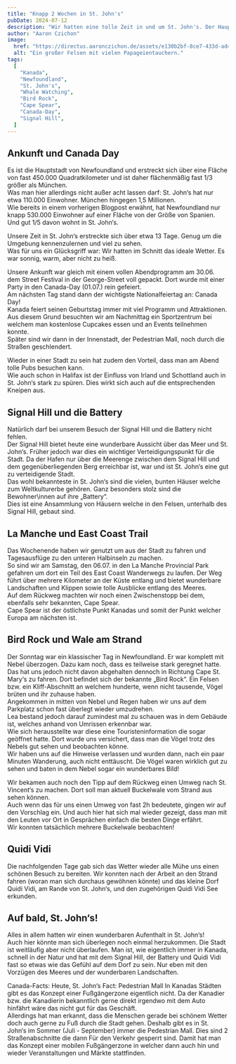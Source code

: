 ```yaml
---
title: "Knapp 2 Wochen in St. John's"
pubDate: 2024-07-12
description: "Wir hatten eine tolle Zeit in und um St. John's. Der Hauptstadt von Newfoundland."
author: "Aaron Czichon"
image:
  href: "https://directus.aaronczichon.de/assets/e130b2bf-8ce7-433d-ad4d-2f578fc1f07b.jpeg?quality=70&width=1600"
  alt: "Ein großer Felsen mit vielen Papageientauchern."
tags:
  [
    "Kanada",
    "Newfoundland",
    "St. John's",
    "Whale Watching",
    "Bird Rock",
    "Cape Spear",
    "Canada-Day",
    "Signal Hill",
  ]
---
```



## Ankunft und Canada Day

Es ist die Hauptstadt von Newfoundland und erstreckt sich über eine Fläche von fast 450.000 Quadratkilometer und ist daher flächenmäßig fast 1/3 größer als München.  
Was man hier allerdings nicht außer acht lassen darf: St. John‘s hat nur etwa 110.000 Einwohner. München hingegen 1,5 Millionen.  
Wie bereits in einem vorherigen Blogpost erwähnt, hat Newfoundland nur knapp 530.000 Einwohner auf einer Fläche von der Größe von Spanien. Und gut 1/5 davon wohnt in St. John‘s.

Unsere Zeit in St. John‘s erstreckte sich über etwa 13 Tage. Genug um die Umgebung kennenzulernen und viel zu sehen.  
Was für uns ein Glücksgriff war: Wir hatten im Schnitt das ideale Wetter. Es war sonnig, warm, aber nicht zu heiß.

Unsere Ankunft war gleich mit einem vollen Abendprogramm am 30.06. dem Street Festival in der George-Street voll gepackt. Dort wurde mit einer Party in den Canada-Day (01.07.) rein gefeiert.  
Am nächsten Tag stand dann der wichtigste Nationalfeiertag an: Canada Day!  
Kanada feiert seinen Geburtstag immer mit viel Programm und Attraktionen. Aus diesem Grund besuchten wir am Nachmittag ein Sportzentrum bei welchem man kostenlose Cupcakes essen und an Events teilnehmen konnte.  
Später sind wir dann in der Innenstadt, der Pedestrian Mall, noch durch die Straßen geschlendert.

Wieder in einer Stadt zu sein hat zudem den Vorteil, dass man am Abend tolle Pubs besuchen kann.  
Wie auch schon in Halifax ist der Einfluss von Irland und Schottland auch in St. John‘s stark zu spüren. Dies wirkt sich auch auf die entsprechenden Kneipen aus.

## Signal Hill und die Battery

Natürlich darf bei unserem Besuch der Signal Hill und die Battery nicht fehlen.  
Der Signal Hill bietet heute eine wunderbare Aussicht über das Meer und St. John‘s. Früher jedoch war dies ein wichtiger Verteidigungspunkt für die Stadt. Da der Hafen nur über die Meerenge zwischen dem Signal Hill und dem gegenüberliegenden Berg erreichbar ist, war und ist St. John‘s eine gut zu verteidigende Stadt.  
Das wohl bekannteste in St. John‘s sind die vielen, bunten Häuser welche zum Weltkulturerbe gehören. Ganz besonders stolz sind die Bewohner\innen auf ihre „Battery“.  
Dies ist eine Ansammlung von Häusern welche in den Felsen, unterhalb des Signal Hill, gebaut sind.

## La Manche und East Coast Trail

Das Wochenende haben wir genutzt um aus der Stadt zu fahren und Tagesausflüge zu den unteren Halbinseln zu machen.  
So sind wir am Samstag, den 06.07. in den La Manche Provincial Park gefahren um dort ein Teil des East Coast Wanderwegs zu laufen. Der Weg führt über mehrere Kilometer an der Küste entlang und bietet wunderbare Landschaften und Klippen sowie tolle Ausblicke entlang des Meeres.  
Auf dem Rückweg machten wir noch einen Zwischenstopp bei dem, ebenfalls sehr bekannten, Cape Spear.  
Cape Spear ist der östlichste Punkt Kanadas und somit der Punkt welcher Europa am nächsten ist.

## Bird Rock und Wale am Strand

Der Sonntag war ein klassischer Tag in Newfoundland. Er war komplett mit Nebel überzogen. Dazu kam noch, dass es teilweise stark geregnet hatte.  
Das hat uns jedoch nicht davon abgehalten dennoch in Richtung Cape St. Mary‘s zu fahren. Dort befindet sich der bekannte „Bird Rock“. Ein Felsen bzw. ein Kliff-Abschnitt an welchem hunderte, wenn nicht tausende, Vögel brüten und ihr zuhause haben.  
Angekommen in mitten von Nebel und Regen haben wir uns auf dem Parkplatz schon fast überlegt wieder umzudrehen.  
Lea bestand jedoch darauf zumindest mal zu schauen was in dem Gebäude ist, welches anhand von Umrissen erkennbar war.  
Wie sich herausstellte war diese eine Touristeninformation die sogar geöffnet hatte. Dort wurde uns versichert, dass man die Vögel trotz des Nebels gut sehen und beobachten könne.  
Wir haben uns auf die Hinweise verlassen und wurden dann, nach ein paar Minuten Wanderung, auch nicht enttäuscht. Die Vögel waren wirklich gut zu sehen und baten in dem Nebel sogar ein wunderbares Bild!

Wir bekamen auch noch den Tipp auf dem Rückweg einen Umweg nach St. Vincent‘s zu machen. Dort soll man aktuell Buckelwale vom Strand aus sehen können.  
Auch wenn das für uns einen Umweg von fast 2h bedeutete, gingen wir auf den Vorschlag ein. Und auch hier hat sich mal wieder gezeigt, dass man mit den Leuten vor Ort in Gesprächen einfach die besten Dinge erfährt.  
Wir konnten tatsächlich mehrere Buckelwale beobachten!

## Quidi Vidi

Die nachfolgenden Tage gab sich das Wetter wieder alle Mühe uns einen schönen Besuch zu bereiten. Wir konnten nach der Arbeit an den Strand fahren (woran man sich durchaus gewöhnen könnte) und das kleine Dorf Quidi Vidi, am Rande von St. John‘s, und den zugehörigen Quidi Vidi See erkunden.

## Auf bald, St. John‘s!

Alles in allem hatten wir einen wunderbaren Aufenthalt in St. John‘s!  
Auch hier könnte man sich überlegen noch einmal herzukommen. Die Stadt ist weitläufig aber nicht überlaufen. Man ist, wie eigentlich immer in Kanada, schnell in der Natur und hat mit dem Signal Hill, der Battery und Quidi Vidi fast so etwas wie das Gefühl auf dem Dorf zu sein. Nur eben mit den Vorzügen des Meeres und der wunderbaren Landschaften.

Canada-Facts: Heute, St. John‘s Fact: Pedestrian Mall
In Kanadas Städten gibt es das Konzept einer Fußgängerzone eigentlich nicht. Da der Kanadier bzw. die Kanadierin bekanntlich gerne direkt irgendwo mit dem Auto hinfährt wäre das nicht gut für das Geschäft.  
Allerdings hat man erkannt, dass die Menschen gerade bei schönem Wetter doch auch gerne zu Fuß durch die Stadt gehen. Deshalb gibt es in St. John‘s im Sommer (Juli - September) immer die Pedestrian Mall. Dies sind 2 Straßenabschnitte die dann Für den Verkehr gesperrt sind. Damit hat man das Konzept einer mobilen Fußgängerzone in welcher dann auch hin und wieder Veranstaltungen und Märkte stattfinden.
